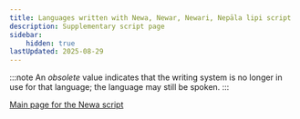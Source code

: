 ```yaml
---
title: Languages written with Newa, Newar, Newari, Nepāla lipi script
description: Supplementary script page
sidebar:
    hidden: true
lastUpdated: 2025-08-29
---
```



:::note
An _obsolete_ value indicates that the writing system is no longer in use for that language; the language may still be spoken.
:::

<WsList script='Newa' />

[Main page for the Newa script](/scrlang/scripts/newa)

